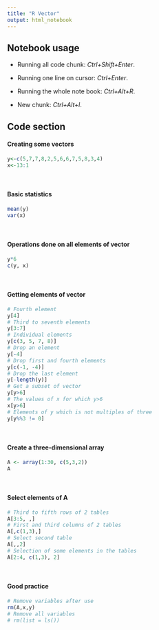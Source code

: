 ```yaml
---
title: "R Vector"
output: html_notebook
---
```


## Notebook usage

* Running all code chunk: *Ctrl+Shift+Enter*.

* Running one line on cursor: *Ctrl+Enter*.

* Running the whole note book: *Ctrl+Alt+R*.

* New chunk: *Ctrl+Alt+I*.

## Code section

#### Creating some vectors
```r
y<-c(5,7,7,8,2,5,6,6,7,5,8,3,4)
x<-13:1
```
</br>

#### Basic statistics
```r
mean(y)
var(x)
```
</br>

#### Operations done on all elements of vector
```r
y*6
c(y, x)
```
</br>

#### Getting elements of vector
```r
# Fourth element
y[4]
# Third to seventh elements
y[3:7]
# Individual elements
y[c(3, 5, 7, 8)]
# Drop an element
y[-4]
# Drop first and fourth elements
y[c(-1, -4)]
# Drop the last element
y[-length(y)]
# Get a subset of vector
y[y>6]
# The values of x for which y>6
x[y>6]
# Elements of y which is not multiples of three
y[y%%3 != 0]
```
</br>

#### Create a three-dimensional array
```r
A <- array(1:30, c(5,3,2))
A
```
</br>

#### Select elements of A
```r
# Third to fifth rows of 2 tables
A[3:5, ,]
# First and third columns of 2 tables
A[,c(1,3),]
# Select second table
A[,,2]
# Selection of some elements in the tables
A[2:4, c(1,3), 2]
```
</br>

#### Good practice
```r
# Remove variables after use
rm(A,x,y)
# Remove all variables
# rm(list = ls())
```
